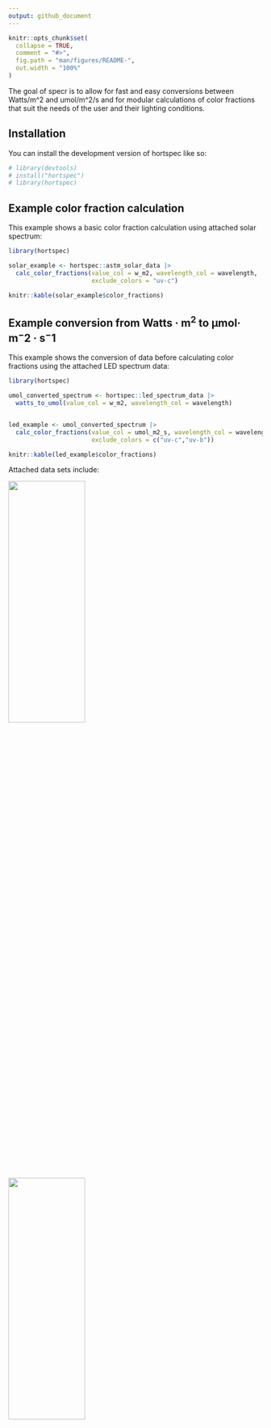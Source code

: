 ```yaml
---
output: github_document
---
```


<!-- README.md is generated from README.Rmd. Please edit that file -->

```r
knitr::opts_chunk$set(
  collapse = TRUE,
  comment = "#>",
  fig.path = "man/figures/README-",
  out.width = "100%"
)
```

The goal of specr is to allow for fast and easy conversions between Watts/m^2 and umol/m^2/s and for modular calculations of color fractions that suit the needs of the user and their lighting conditions.

## Installation

You can install the development version of hortspec like so:

```r
# library(devtools)
# install("hortspec")
# library(hortspec)
```

## Example color fraction calculation

This example shows a basic color fraction calculation using attached solar spectrum:

```r
library(hortspec)

solar_example <- hortspec::astm_solar_data |>
  calc_color_fractions(value_col = w_m2, wavelength_col = wavelength,
                       exclude_colors = "uv-c")

knitr::kable(solar_example$color_fractions)


```


## Example conversion from Watts · m$^2$ to µmol· m$^-2$ · s$^-1$

This example shows the conversion of data before calculating color fractions using the attached LED spectrum data:

```r
library(hortspec)

umol_converted_spectrum <- hortspec::led_spectrum_data |>
  watts_to_umol(value_col = w_m2, wavelength_col = wavelength)


led_example <- umol_converted_spectrum |>
  calc_color_fractions(value_col = umol_m2_s, wavelength_col = wavelength,
                       exclude_colors = c("uv-c","uv-b"))

knitr::kable(led_example$color_fractions)

```


Attached data sets include:

<img src="man/figures/README-solar.png" width="55%" height="35%" />

<img src="man/figures/README-led.png" width="55%" height="35%" />

